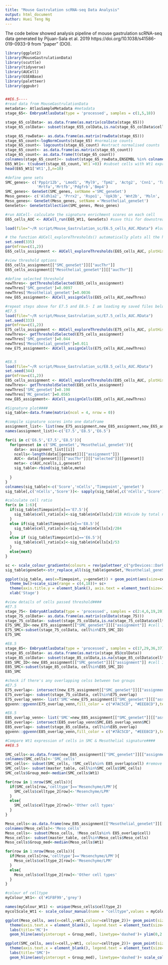 ```yaml
---
title: "Mouse Gastrulation scRNA-seq Data Analysis"
output: html_document
Author: Huei Teng Ng
---
```


The code below showed analysis pipeline of mouse gastrulation scRNA-seq data generated by Pijuan-Sala et al. 2019 https://doi.org/10.1038/s41586-019-0933-9 from "paper" (DOI). 
```r
library(ggplot2)
library(MouseGastrulationData)
library(scuttle)
library(tidyverse)
library(AUCell)
library(GSEABase)
library(paletteer)
library(ggpubr)


##E6.5----
#read data from MouseGastrulationData
metadata<- AtlasSampleMetadata #metadata
stage_65<- EmbryoAtlasData(type = 'processed', samples = c(1,5,18))

stage_65_colData<- as.data.frame(as.matrix(colData(stage_65)))
stage_65_colData<- subset(stage_655_colData,is.na(stage_65_colData$celltype)==F) #remove bad quality cells

stage_65_rowData<- as.data.frame(as.matrix(rowData(stage_65)))
stage_65_count<-logNormCounts(stage_65) #normalise counts
stage_65_count<- logcounts(stage_65_count) #extract normalised counts
stage_65_count<- as.data.frame(as.matrix(stage_65_count))
stage_65_count<- as.data.frame(t(stage_65_count))
colnames(stage_65_count)<- subset(stage_65_rowData,ENSEMBL %in% colnames(stage_65_count))$SYMBOL
E65_Wt1<- t(subset(stage_65_count,`Wt1`>0)) #subset cells with Wt1 expression >0 
head(E65_Wt1['Wt1',],n=10)

```

```r
#define gene sets
SMC_genes<- c('Ppp1r12b', 'Lmod1', 'Myl9', 'Tpm2', 'Actg2', 'Cnn1', 'Tagln', 'Myh11', 'Mylk', 'Acta2', 'Flna',
              'Mrtfa','Mrtfb','Pdgfrb','Bmp4')
SMC_genes<- GeneSet(SMC_genes, setName ='SMC_geneSet')
Meso_genes<- c('Aldh1a2', 'Prrx2', 'Rspo1', 'Upk3b', 'Wnt2b', 'Msln', 'Fgf18', 'Muc16', 'Lrrn4','Meis3','Gata5','Gata6','Tcf21','Tbx18','Pdpn')
Meso_genes<- GeneSet(Meso_genes, setName ='Mesothelial_geneSet')
GeneSets<- GeneSetCollection(SMC_genes, Meso_genes)

#run AUCell- calculate the signature enrichment scores on each cell 
E65_cells_AUC <- AUCell_run(E65_Wt1, GeneSets) #save this for downstream analysis

load(file="~/R script/Mouse_Gastrulation_sc/E6.5_cells_AUC.RData") #load my saved file
```
```r
# the function AUCell_exploreThresholds() automatically plots all the histograms and calculates several thresholds that could be used to consider a gene-set ‘active’ (returned in $aucThr).
set.seed(335)
par(mfrow=c(1,2))
E65_cells_assignment <- AUCell_exploreThresholds(E65_cells_AUC, plotHist=TRUE, assign=TRUE)

#view threshold options
E65_cells_assignment[["SMC_geneSet"]][["aucThr"]]
E65_cells_assignment[["Mesothelial_geneSet"]][["aucThr"]]

```
```r
#define selected threshold
newThres<- getThresholdSelected(E65_cells_assignment)
newThres['SMC_geneSet']=0.0097
newThres['Mesothelial_geneSet']=0.0036
new_E65_assignment<- AUCell_assignCells(E65_cells_AUC,newThres)

```

```r
#repeat steps above for E7.5 and E8.5- I am loading my saved files below
#E7.5
load(file="~/R script/Mouse_Gastrulation_sc/E7.5_cells_AUC.RData")
set.seed(333)
par(mfrow=c(1,2))
E75_cells_assignment <- AUCell_exploreThresholds(E75_cells_AUC, plotHist=TRUE, assign=TRUE) 
newThres<- getThresholdSelected(E75_cells_assignment)
newThres['SMC_geneSet']=0.044
newThres['Mesothelial_geneSet']=0.011
new_E75_assignment<- AUCell_assignCells(E75_cells_AUC,newThres)


#E8.5
load(file="~/R script/Mouse_Gastrulation_sc/E8.5_cells_AUC.RData")
set.seed(344)
par(mfrow=c(1,2))
E85_cells_assignment <- AUCell_exploreThresholds(E85_cells_AUC, plotHist=TRUE, assign=TRUE)
newThres<- getThresholdSelected(E85_cells_assignment)
newThres['SMC_geneSet']=0.198
newThres['MC_geneSet']=0.0565
new_E85_assignment<- AUCell_assignCells(E85_cells_AUC,newThres)

```
```r
#Signature plot####
sig_table<-data.frame(matrix(ncol = 4, nrow = 0))

#compile signature scores into one dataframe
assignment_list<- list(new_E75_assignment,new_E85_assignment,new_E65_assignment)
names(assignment_list)<-c('E7.5','E8.5','E6.5')  

for(i in c('E6.5','E7.5','E8.5')){
  for(geneset in c('SMC_geneSet','Mesothelial_geneSet')){
    data<- assignment_list[[i]]
    ncells<-length(data[[geneset]][["assignment"]])
    AUC<- data[[geneset]][["aucThr"]][["selected"]][[geneset]]
    meta<- c(AUC,ncells,i,geneset)
    sig_table<-rbind(sig_table,meta)
    
  }
}
colnames(sig_table)<-c('Score','nCells','Timepoint','geneSet')
sig_table[,c('nCells','Score')]<- sapply(sig_table[,c('nCells','Score')], function(x) as.numeric(x))

#calculate cell ratio
for(x in 1:6){
  if(sig_table$Timepoint[x]=='E7.5'){
    sig_table$cell_ratio[x]<-sig_table$nCells[x]/118 #divide by total number of Wt1+ cells
  }
  else if(sig_table$Timepoint[x]=='E8.5'){
    sig_table$cell_ratio[x]<-sig_table$nCells[x]/284
  }
  else if (sig_table$Timepoint[x]=='E6.5'){
    sig_table$cell_ratio[x]<-sig_table$nCells[x]/53
  }
  else{next}
}

sc <- scale_colour_gradientn(colours = rev(paletteer_c("grDevices::Dark Mint", 50)), limits=c(0.001,0.25))
sig_table$geneSet<-str_replace_all(sig_table$geneSet,'Mesothelial_geneSet','MC_geneSet')

ggplot(sig_table, aes(x=Timepoint, y=geneSet)) + geom_point(aes(size=cell_ratio,colour=Score))+
  theme_bw()+scale_size(range = c(4,18))+ sc+ 
  theme(axis.title.y = element_blank(), axis.text = element_text(size=11),legend.text = element_text(size=11), axis.title.x = element_blank(), axis.text.x=element_text(, angle = 90))+
  xlab('Stage')


```
```r
#view details of cells passed threshold####
#E7.5
stage_75<- EmbryoAtlasData(type = 'processed', samples = c(2:4,6,19,20))
stage_75_colData<- as.data.frame(as.matrix(colData(stage_75)))
stage_75_colData<- subset(stage_75_colData,is.na(stage_75_colData$celltype)==F) #remove bad quality cells
E75_SMC_ID<-new_E75_assignment[["SMC_geneSet"]][["assignment"]] #cell ID 
E75_SMC<-subset(stage_75_colData, cell%in%E75_SMC_ID)
E75_SMC

```
```r
#E8.5
stage_85<- EmbryoAtlasData(type = 'processed', samples = c(17,29,36,37))
stage_85_colData<- as.data.frame(as.matrix(stage_85@colData))
stage_85_colData<- subset(stage_85_colData,is.na(stage_85_colData$celltype)==F) #remove bad quality cells
E85_SMC_ID<-new_E85_assignment[["SMC_geneSet"]][["assignment"]] #cell ID 
E85_SMC<-subset(stage_85_colData, cell%in%E85_SMC_ID)
E85_SMC
```
```r
#check if there's any overlapping celss between two groups
#E7.5
E75_overlap<- intersect(new_E75_assignment[["SMC_geneSet"]][["assignment"]],new_E75_assignment[["Mesothelial_geneSet"]][["assignment"]])
E75_overlap<- subset(stage_75_colData, cell%in%E75_overlap)
E75_overlap_venn<- list('SMC'=new_E75_assignment[["SMC_geneSet"]][["assignment"]], 'MC'=new_E75_assignment[["Mesothelial_geneSet"]][["assignment"]])
ggvenn::ggvenn(E75_overlap_venn,fill_color = c("#7AC5CD", "#EEE8CD"),text_size = 11, show_percentage = F)

#E8.5
E85_overlap_venn<- list('SMC'=new_E85_assignment[["SMC_geneSet"]][["assignment"]], 'MC'=new_E85_assignment[["Mesothelial_geneSet"]][["assignment"]])
E85_overlap<- intersect(E85_overlap_venn$SMC,E85_overlap_venn$MC)
E85_overlap<- subset(stage_85_colData, cell%in%E85_overlap)
ggvenn::ggvenn(E85_overlap_venn,fill_color = c("#7AC5CD", "#EEE8CD"),text_size = 11, show_percentage = F)

```
```r
#Compare Wt1 expression of cells in SMC & Mesothelial signature####
##E8.5

SMC_cells<-as.data.frame(new_E85_assignment[["SMC_geneSet"]][["assignment"]])
colnames(SMC_cells)<-'SMC_cells'
SMC_cells<- subset(SMC_cells, !SMC_cells%in% E85_overlap$cell) #remove overlapped cells
SMC_cells<- subset(master_table, cell%in%SMC_cells$SMC_cells)
SMC_cells$Group_med<-median(SMC_cells$Wt1)

for(row in 1:nrow(SMC_cells)){
  if(SMC_cells[row,'celltype']=='Mesenchyme/LPM'){
    SMC_cells$celltype_2[row]<-'Mesenchyme/LPM'
  }
  else{
    SMC_cells$celltype_2[row]<-'Other cell types' 
  }
}

Meso_cells<-as.data.frame(new_E85_assignment[["Mesothelial_geneSet"]][["assignment"]])
colnames(Meso_cells)<-'Meso_cells'
Meso_cells<- subset(Meso_cells, !Meso_cells%in% E85_overlap$cell) 
Meso_cells<- subset(master_table, cell%in%Meso_cells$Meso_cells)
Meso_cells$Group_med<-median(Meso_cells$Wt1)

for(row in 1:nrow(Meso_cells)){
  if(Meso_cells[row,'celltype']=='Mesenchyme/LPM'){
    Meso_cells$celltype_2[row]<-'Mesenchyme/LPM'
  }
  else{
    Meso_cells$celltype_2[row]<-'Other cell types' 
  }
}

#colour of celltype
myColour_Wt1<- c('#1F8F99','grey')

names(myColour_Wt1) <- unique(Meso_cells$celltype_2)
mycolScale_Wt1 <- scale_colour_manual(name = "celltype",values = myColour_Wt1)

ggplot(Meso_cells, aes(x=cell,y=Wt1,colour=celltype_2))+ geom_point(size=2)+ theme_light()+
  theme(axis.text.x = element_blank(), legend.text = element_text(size=11), legend.title = element_text(size=11), axis.text.y=element_text(size=11))+ 
  labs(title='MC')+
  geom_hline(aes(yintercept = Group_med), linetype='dashed')+ ylim(0,2.8)+ scale_color_manual(name = "Cell Type",values = myColour_Wt1)

ggplot(SMC_cells, aes(x=cell,y=Wt1, colour=celltype_2))+ geom_point(size=2)+ theme_light()+
  theme(axis.text.x = element_blank(), legend.text = element_text(size=11), legend.title = element_text(size=11), axis.text.y=element_text(size=11))+ ylim(0,2.8)+
  labs(title='SMC')+
  geom_hline(aes(yintercept = Group_med), linetype='dashed')+ scale_color_manual(name = "Cell Type",values = myColour_Wt1)


```


